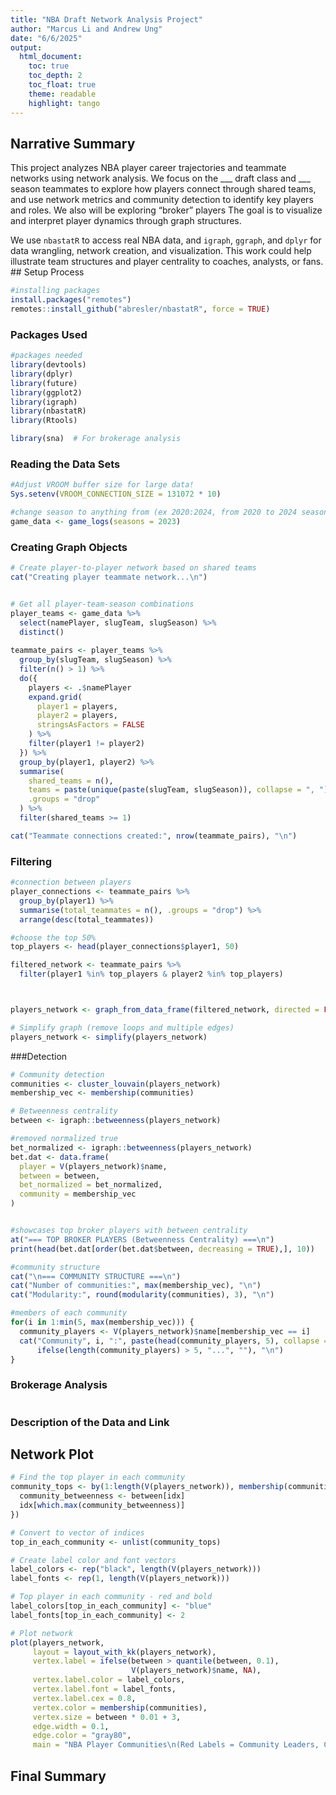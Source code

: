```yaml
---
title: "NBA Draft Network Analysis Project"
author: "Marcus Li and Andrew Ung"
date: "6/6/2025"
output:
  html_document:
    toc: true
    toc_depth: 2
    toc_float: true
    theme: readable
    highlight: tango
---
```


## Narrative Summary

This project analyzes NBA player career trajectories and teammate networks using network analysis. We focus on the \_\_\_ draft class and \_\_\_ season teammates to explore how players connect through shared teams, and use network metrics and community detection to identify key players and roles. We also will be exploring "broker" players The goal is to visualize and interpret player dynamics through graph structures.

We use `nbastatR` to access real NBA data, and `igraph`, `ggraph`, and `dplyr` for data wrangling, network creation, and visualization. This work could help illustrate team structures and player centrality to coaches, analysts, or fans. \## Setup Process

```r
#installing packages
install.packages("remotes")
remotes::install_github("abresler/nbastatR", force = TRUE)

```

### Packages Used

```r
#packages needed
library(devtools)
library(dplyr)
library(future)
library(ggplot2)
library(igraph)
library(nbastatR)
library(Rtools)

library(sna)  # For brokerage analysis
```

### Reading the Data Sets

```r
#Adjust VROOM buffer size for large data!
Sys.setenv(VROOM_CONNECTION_SIZE = 131072 * 10)

#change season to anything from (ex 2020:2024, from 2020 to 2024 seasons)
game_data <- game_logs(seasons = 2023)
```

### Creating Graph Objects

```r
# Create player-to-player network based on shared teams
cat("Creating player teammate network...\n")


# Get all player-team-season combinations
player_teams <- game_data %>%
  select(namePlayer, slugTeam, slugSeason) %>%
  distinct()
  
teammate_pairs <- player_teams %>%
  group_by(slugTeam, slugSeason) %>%
  filter(n() > 1) %>%
  do({
    players <- .$namePlayer
    expand.grid(
      player1 = players,
      player2 = players,
      stringsAsFactors = FALSE
    ) %>%
    filter(player1 != player2)
  }) %>%
  group_by(player1, player2) %>%
  summarise(
    shared_teams = n(),
    teams = paste(unique(paste(slugTeam, slugSeason)), collapse = ", "),
    .groups = "drop"
  ) %>%
  filter(shared_teams >= 1)

cat("Teammate connections created:", nrow(teammate_pairs), "\n")

```

### Filtering

```r
#connection between players
player_connections <- teammate_pairs %>%
  group_by(player1) %>%
  summarise(total_teammates = n(), .groups = "drop") %>%
  arrange(desc(total_teammates))

#choose the top 50%
top_players <- head(player_connections$player1, 50)

filtered_network <- teammate_pairs %>%
  filter(player1 %in% top_players & player2 %in% top_players)



players_network <- graph_from_data_frame(filtered_network, directed = FALSE)

# Simplify graph (remove loops and multiple edges)
players_network <- simplify(players_network)
```

###Detection

```r
# Community detection
communities <- cluster_louvain(players_network)
membership_vec <- membership(communities)

# Betweenness centrality
between <- igraph::betweenness(players_network)

#removed normalized true
bet_normalized <- igraph::betweenness(players_network)
bet.dat <- data.frame(
  player = V(players_network)$name,
  between = between,
  bet_normalized = bet_normalized,
  community = membership_vec
)


#showcases top broker players with between centrality
at("=== TOP BROKER PLAYERS (Betweenness Centrality) ===\n")
print(head(bet.dat[order(bet.dat$between, decreasing = TRUE),], 10))

#community structure
cat("\n=== COMMUNITY STRUCTURE ===\n")
cat("Number of communities:", max(membership_vec), "\n")
cat("Modularity:", round(modularity(communities), 3), "\n")

#members of each community
for(i in 1:min(5, max(membership_vec))) {
  community_players <- V(players_network)$name[membership_vec == i]
  cat("Community", i, ":", paste(head(community_players, 5), collapse = ", "), 
      ifelse(length(community_players) > 5, "...", ""), "\n")
}
```

### Brokerage Analysis

```r


```

### Description of the Data and Link

## Network Plot

```r
# Find the top player in each community
community_tops <- by(1:length(V(players_network)), membership(communities), function(idx) {
  community_betweenness <- between[idx]
  idx[which.max(community_betweenness)]
})

# Convert to vector of indices
top_in_each_community <- unlist(community_tops)

# Create label color and font vectors
label_colors <- rep("black", length(V(players_network)))
label_fonts <- rep(1, length(V(players_network)))

# Top player in each community - red and bold
label_colors[top_in_each_community] <- "blue"
label_fonts[top_in_each_community] <- 2

# Plot network
plot(players_network,
     layout = layout_with_kk(players_network),
     vertex.label = ifelse(between > quantile(between, 0.1), 
                           V(players_network)$name, NA),
     vertex.label.color = label_colors,
     vertex.label.font = label_fonts,
     vertex.label.cex = 0.8,
     vertex.color = membership(communities),
     vertex.size = between * 0.01 + 3,
     edge.width = 0.1,
     edge.color = "gray80",
     main = "NBA Player Communities\n(Red Labels = Community Leaders, Colors = Communities)")

```

## Final Summary

